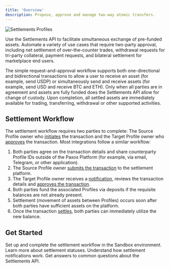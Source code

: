 ```yaml
---
title: 'Overview'
description: Propose, approve and manage two-way atomic transfers.
---
```



<Description description={frontMatter.description}/>

![Settlements Profiles](/images/settlement-profiles.png)

Use the Settlements API to facilitate simultaneous exchange of pre-funded assets.
Automate a variety of use cases that require two-party approval, including
net settlement of over-the-counter trades, withdrawal requests for tri-party collateral, payment requests, and bilateral settlement for marketplace end users.

The simple request-and-approval workflow supports both one-directional and bidirectional transactions to allow a user to receive an asset (for example, send USDP) or simultaneously send and receive assets (for example, send USD and receive BTC and ETH).
Only when all parties are in agreement and assets are fully funded does the Settlements API allow for change of custody.
Upon completion, all settled assets are immediately available for trading, transferring, withdrawal or other supported activities.

## Settlement Workflow

The settlement workflow requires two parties to complete: The Source Profile owner who [initiates](/api-reference/endpoints/settlement/create-transaction) the transaction and the Target Profile owner who [approves](/api-reference/endpoints/settlement/affirm-transaction) the transaction.
Most integrations follow a similar workflow:

1. Both parties agree on the transaction details and share counterparty Profile IDs outside of the Paxos Platform (for example, via email, Telegram, or other application).
1. The Source Profile owner [submits the transaction](/api-reference/endpoints/settlement/create-transaction) to the settlement platform.
1. The Target Profile owner receives a [notification](/guides/settlements/notification), reviews the transaction details and [approves the transaction](/api-reference/endpoints/settlement/affirm-transaction).
1. Both parties fund the associated Profiles via deposits if the requisite balances are not already present.
1. Settlement (movement of assets between Profiles) occurs soon after both parties have sufficient assets on the platform.
1. Once the transaction [settles](/guides/settlements/status), both parties can immediately utilize the new balance.

## Get Started

<CardGroup cols={2}>
  <Card title="Quickstart" href="/guides/settlements/quickstart" icon="rocket">
    Set up and complete the settlement workflow in the Sandbox environment.
  </Card>
  <Card title="Statuses" href="/guides/settlements/status" icon="list-check">
    Learn more about settlement statuses.
  </Card>
  <Card title="Notifications" href="/guides/settlements/notification" icon="bell">
    Understand how settlement notifications work.
  </Card>
    <Card title="FAQ" href="/guides/settlements/faq" icon="circle-question">
    Get answers to common questions about the Settlements API.
  </Card>
</CardGroup>
